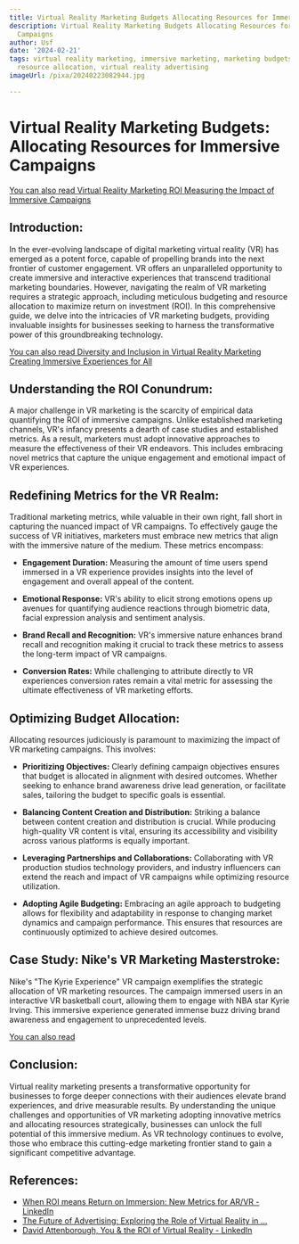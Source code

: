 ```yaml
---
title: Virtual Reality Marketing Budgets Allocating Resources for Immersive Campaigns
description: Virtual Reality Marketing Budgets Allocating Resources for Immersive
  Campaigns
author: Usf
date: '2024-02-21'
tags: virtual reality marketing, immersive marketing, marketing budgets, VR marketing,
  resource allocation, virtual reality advertising
imageUrl: /pixa/20240223082944.jpg

---
```

# Virtual Reality Marketing  Budgets: Allocating Resources for  Immersive Campaigns

[You can also read Virtual Reality Marketing ROI Measuring the  Impact of Immersive Campaigns](Virtual%20Reality%20Marketing%20ROI%20Measuring%20the%20Impact%20of%20Immersive%20Campaigns)


## Introduction:

In the ever-evolving landscape of digital marketing  virtual reality (VR) has emerged as a  potent force, capable of propelling brands into  the next frontier of customer engagement. VR offers an unparalleled opportunity to create immersive and interactive experiences that transcend traditional marketing boundaries. However, navigating the realm of VR marketing requires a strategic approach, including meticulous budgeting  and  resource allocation to maximize return  on investment (ROI).  In this comprehensive guide, we  delve into the  intricacies  of VR marketing budgets, providing invaluable insights for businesses seeking to harness  the transformative power of this groundbreaking technology.

[You can  also read Diversity and Inclusion in Virtual  Reality Marketing Creating Immersive Experiences  for  All](Diversity%20and%20Inclusion%20in%20Virtual%20Reality%20Marketing%20Creating%20Immersive%20Experiences%20for%20All)


## Understanding the ROI Conundrum:

A major challenge in VR marketing  is the scarcity of empirical data quantifying the ROI  of immersive campaigns. Unlike established marketing  channels, VR's infancy presents a dearth  of case studies and  established metrics. As a result,  marketers must adopt innovative approaches to measure the effectiveness of their VR endeavors. This includes embracing novel  metrics that capture the unique engagement  and emotional impact of VR experiences.

## Redefining Metrics for the VR Realm:

Traditional marketing metrics, while valuable in their own right, fall short in capturing the nuanced impact of VR campaigns.  To effectively gauge the success of VR initiatives, marketers must embrace new metrics that align with the immersive nature of the medium.  These  metrics encompass:

- **Engagement Duration:** Measuring the amount of time users spend immersed in a VR experience provides insights into  the level of engagement and overall  appeal of the content.

- **Emotional Response:** VR's ability to elicit strong emotions opens up avenues  for quantifying audience  reactions through  biometric data, facial expression analysis and sentiment analysis.

- **Brand  Recall and Recognition:** VR's immersive nature enhances brand recall and recognition  making it  crucial to track these metrics to assess the long-term impact of VR campaigns.

- **Conversion Rates:** While challenging to attribute directly to VR experiences conversion rates remain a vital  metric for assessing the ultimate effectiveness of VR  marketing efforts.

## Optimizing Budget Allocation:

Allocating resources judiciously is paramount to  maximizing the impact of VR marketing campaigns. This involves:

- **Prioritizing Objectives:** Clearly defining campaign objectives ensures that budget  is allocated in alignment  with desired outcomes. Whether seeking to enhance brand awareness drive lead generation,  or facilitate sales, tailoring the  budget to specific goals is essential.

- **Balancing Content Creation and Distribution:** Striking a  balance between content creation and distribution is crucial. While producing high-quality VR content is vital, ensuring its accessibility and visibility across various platforms is equally important.

- **Leveraging Partnerships and Collaborations:**  Collaborating with VR production studios technology providers, and industry influencers can extend the reach and impact of VR campaigns  while optimizing resource utilization.

- **Adopting Agile Budgeting:** Embracing an agile approach to budgeting  allows for flexibility and adaptability in response to changing market dynamics and campaign performance. This ensures  that resources are continuously optimized  to achieve desired outcomes.

## Case Study: Nike's VR Marketing Masterstroke:

Nike's "The Kyrie Experience" VR campaign exemplifies the strategic allocation of VR marketing resources. The campaign immersed users in an interactive VR basketball  court, allowing them to engage  with NBA star Kyrie Irving. This immersive experience generated immense buzz driving brand awareness and engagement to unprecedented levels.

[You can also read ]()


## Conclusion:

Virtual  reality marketing presents a transformative opportunity for businesses to forge deeper connections with their audiences elevate brand  experiences,  and drive measurable results. By understanding the unique challenges and opportunities  of VR  marketing adopting  innovative metrics  and allocating resources strategically, businesses  can unlock the  full potential of this immersive medium. As VR technology continues  to evolve, those who embrace this cutting-edge marketing frontier stand to gain a significant competitive advantage.

## References:
- [When ROI means Return on Immersion: New Metrics for AR/VR - LinkedIn](https://www.linkedin.com/pulse/when-roi-means-return-immersion-new-metrics-arvr-alex-gibson-fmii)
- [The Future of Advertising: Exploring the Role of Virtual Reality in ...](https://thscreative.com/blog/the-future-of-advertising-exploring-the-role-of-virtual-reality-in-marketing.html)
- [David Attenborough, You & the ROI of Virtual Reality - LinkedIn](https://www.linkedin.com/pulse/david-attenborough-you-roi-virtual-reality-christophe-mallet)
